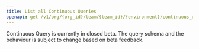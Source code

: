 ```yaml
---
title: List all Continuous Queries
openapi: get /v1/org/{org_id}/team/{team_id}/{environment}/continuous_query
---
```



<OrgManagementAPI />

<Warning>
Continuous Query is currently in closed beta.
The query schema and the behaviour is subject to change based on beta feedback.
</Warning>

